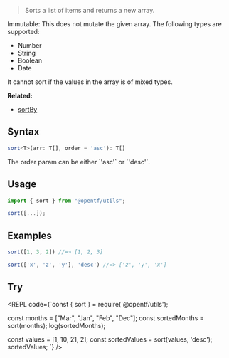 
> Sorts a list of items and returns a new array.

<Callout emoji="✅" type="info">
Immutable: This does not mutate the given array.
</Callout>

<Callout type="info">
The following types are supported:

- Number
- String
- Boolean
- Date
</Callout>

<Callout type="warning">
It cannot sort if the values in the array is of mixed types.
</Callout>

**Related:**

- [sortBy](/Array/sortBy)

## Syntax

```ts
sort<T>(arr: T[], order = 'asc'): T[]
```
<Callout type="info">
The order param can be either `'asc'` or `'desc'`.
</Callout>

## Usage

```ts
import { sort } from "@opentf/utils";

sort([...]);
```

## Examples

```ts
sort([1, 3, 2]) //=> [1, 2, 3]

sort(['x', 'z', 'y'], 'desc') //=> ['z', 'y', 'x']
```

## Try

<REPL code={`const { sort } = require('@opentf/utils');

const months = ["Mar", "Jan", "Feb", "Dec"];
const sortedMonths = sort(months);
log(sortedMonths);

const values = [1, 10, 21, 2];
const sortedValues = sort(values, 'desc');
sortedValues;
`} />
